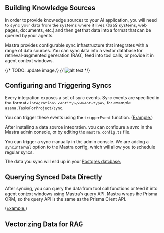 ## Building Knowledge Sources

In order to provide knowledge sources to your AI application, you will need to sync your data from the systems where it lives (SaaS systems, web pages, documents, etc.) and then get that data into a format that can be queried by your agents.

Mastra provides configurable sync infrastructure that integrates with a range of data sources. You can sync data into a vector database for retrieval-augmented generation (RAG), feed into tool calls, or provide it in agent context windows.

{/* TODO: update image */}
{/* ![alt text](../public/image.png) */}

## Configuring and Triggering Syncs

Every integration exposes a set of sync events. Sync events are specified in the format `<integration>.<entity>/<event-type>`, for example `asana.TasksForProject/sync`.

You can trigger these events using the `triggerEvent` function. ([Example.](https://github.com/mastra-ai/mastra/blob/c558bb6564ae9b8ae176bdcb9e63f4a7121a9bbb/examples/agent-chatbot/lib/mastra/system-apis.ts#L125))

After installing a data source integration, you can configure a sync in the Mastra admin console, or by editing the `mastra.config.ts` file.

You can trigger a sync manually in the admin console. We are adding a `syncInterval` option to the Mastra config, which will allow you to schedule regular syncs.

The data you sync will end up in your [Postgres database.](../reference/db-storage.md)

## Querying Synced Data Directly

After syncing, you can query the data from tool call functions or feed it into agent context windows using Mastra's query API. Mastra wraps the Prisma ORM, so the query API is the same as the Prisma Client API.

([Example.](https://github.com/mastra-ai/mastra/blob/c558bb6564ae9b8ae176bdcb9e63f4a7121a9bbb/examples/twitter-client/src/lib/actions.ts#L8))

## Vectorizing Data for RAG
